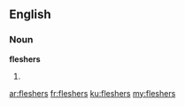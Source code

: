 ==English==

===Noun===
'''fleshers'''

# {{plural of|[[flesher]]}}

[[ar:fleshers]]
[[fr:fleshers]]
[[ku:fleshers]]
[[my:fleshers]]